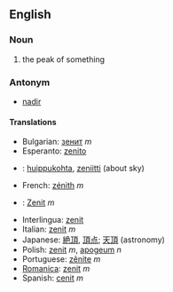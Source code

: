 ==English==

===Noun===

# the peak of something

===Antonym===
*[[nadir]]

====Translations====
*Bulgarian: [[зенит]] ''m''
*Esperanto: [[zenito]]
*{{fi}}: [[huippukohta]], [[zeniitti]] (about sky)
*French: [[zénith]] ''m''
*{{de}}: [[Zenit]] ''m''
*Interlingua: [[zenit]]
*Italian: [[zenit]] ''m''
*Japanese: [[絶頂]], [[頂点]]; [[天頂]] (astronomy)
*Polish: [[zenit]] ''m'', [[apogeum]] ''n''
*Portuguese: [[zênite]] ''m''
*[[Romanica]]: [[zenit]] ''m''
*Spanish: [[cenit]] ''m''